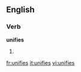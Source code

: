 ==English==

===Verb===
'''unifies'''

# {{third-person singular of|[[unify]]}}

[[fr:unifies]]
[[it:unifies]]
[[vi:unifies]]
